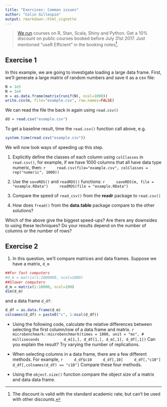```yaml
---
title: "Exercises: Common issues"
author: "Colin Gillespie"
output: rmarkdown::html_vignette
---
```

<!--
%\VignetteEngine{knitr::rmarkdown}
%\VignetteIndexEntry{Exercises: Common issues}
-->

> [We run](https://www.jumpingrivers.com/dates) courses on R, Stan, Scala, Shiny and 
> Python. Get a 10% discount on public courses booked before July 31st 2017. 
> Just mentioned "useR Efficient" in the booking notes^[The discount
is valid with the standard academic rate; but can't be used with other discounts.].

## Exercise 1

In this example, we are going to investigate loading a large data frame. First, we'll
generate a large matrix of random numbers and save it as a csv file:

```r
N = 1e5
N = 1e4
m = as.data.frame(matrix(runif(N), ncol=1000))
write.csv(m, file="example.csv", row.names=FALSE)
```
We can read the file the back in again using `read.csv()`
```r
dd = read.csv("example.csv")
```
To get a baseline result, time the `read.csv()` function call above, e.g. 

```r
system.time(read.csv("example.csv"))
```

We will now look ways of speeding up this step.

1. Explicitly define the classes of each column using `colClasses` in
`read.csv()`, for example, if we have 1000 columns that all have data
type numeric, then:
    ```r
    read.csv(file="example.csv", colClasses = rep("numeric", 1000))
    ```
1.  Use the `saveRDS()` and `readRDS()` functions:
    ```r
    saveRDS(m, file = "example.RData")
    readRDS(file = "example.RData")
    ```
1. Compare the speed of `read_csv()` from the **readr** package to `read.csv()`

1. How does `fread()` from the **data.table** package compare to the other solutions?

Which of the above give the biggest speed-ups? Are there any downsides to using these
techniques? Do your results depend on the number of columns or the number of rows?


## Exercise 2

1. In this question, we'll compare matrices and data frames. Suppose we have a matrix, `d_m`
```r
##For fast computers
#d_m = matrix(1:1000000, ncol=1000)
##Slower computers
d_m = matrix(1:10000, ncol=100)
dim(d_m)
```
and a data frame `d_df`:
```r
d_df = as.data.frame(d_m)
colnames(d_df) = paste0("c", 1:ncol(d_df))
```

  * Using the following code, calculate the relative differences between selecting the first column/row of a data frame and matrix. 
    ```r
    microbenchmark::microbenchmark(times = 1000, unit = "ms", # milliseconds
          d_m[1,], d_df[1,], d_m[,1], d_df[,1])
    ```
  Can you explain the result? Try varying the number of replications.

  * When selecting columns in a data frame, there are a few different methods. For example, 
    ```r
    d_df$c10
    d_df[,10]
    d_df[,"c10"]
    d_df[,colnames(d_df) == "c10"]
    ```
    Compare these four methods.
  * Using the `object.size()` function compare the object size of a matrix and data data frame.


